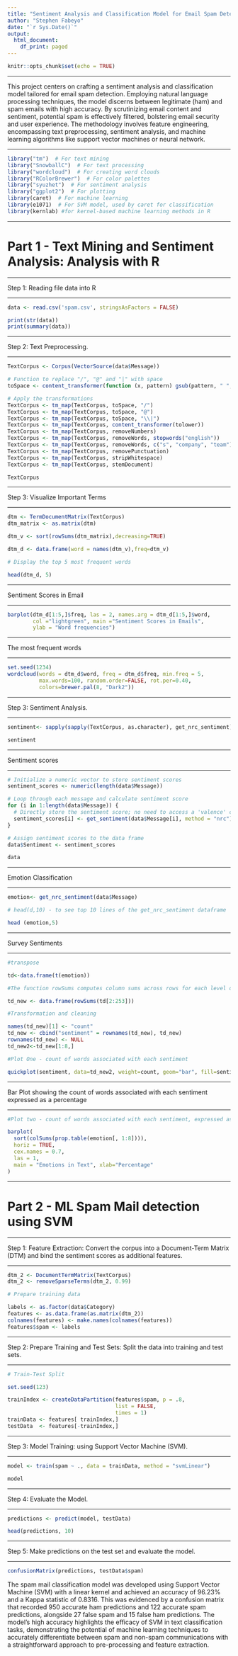 ```yaml
---
title: "Sentiment Analysis and Classification Model for Email Spam Detection"
author: "Stephen Fabeyo"
date: "`r Sys.Date()`"
output:
  html_document:
    df_print: paged
---
```


```r
knitr::opts_chunk$set(echo = TRUE)
```

---------

This project centers on crafting a sentiment analysis and classification model tailored for email spam detection. Employing natural language processing techniques, the model discerns between legitimate (ham) and spam emails with high accuracy. By scrutinizing email content and sentiment, potential spam is effectively filtered, bolstering email security and user experience. The methodology involves feature engineering, encompassing text preprocessing, sentiment analysis, and machine learning algorithms like support vector machines or neural network.

---------


```r

library("tm")  # For text mining
library("SnowballC")  # For text processing
library("wordcloud")  # For creating word clouds
library("RColorBrewer")  # For color palettes
library("syuzhet")  # For sentiment analysis
library("ggplot2")  # For plotting
library(caret)  # For machine learning
library(e1071)  # For SVM model, used by caret for classification
library(kernlab) #for kernel-based machine learning methods in R

```

---------

# Part 1 - Text Mining and Sentiment Analysis: Analysis with R

---------

Step 1: Reading file data into R

---------


```r

data <- read.csv('spam.csv', stringsAsFactors = FALSE)

```


```r

print(str(data))
print(summary(data))

```

---------

Step 2: Text Preprocessing.

---------

```r


TextCorpus <- Corpus(VectorSource(data$Message))

# Function to replace "/", "@" and "|" with space
toSpace <- content_transformer(function (x, pattern) gsub(pattern, " ", x))

# Apply the transformations
TextCorpus <- tm_map(TextCorpus, toSpace, "/")
TextCorpus <- tm_map(TextCorpus, toSpace, "@")
TextCorpus <- tm_map(TextCorpus, toSpace, "\\|")
TextCorpus <- tm_map(TextCorpus, content_transformer(tolower))
TextCorpus <- tm_map(TextCorpus, removeNumbers)
TextCorpus <- tm_map(TextCorpus, removeWords, stopwords("english"))
TextCorpus <- tm_map(TextCorpus, removeWords, c("s", "company", "team"))
TextCorpus <- tm_map(TextCorpus, removePunctuation)
TextCorpus <- tm_map(TextCorpus, stripWhitespace)
TextCorpus <- tm_map(TextCorpus, stemDocument)

TextCorpus

```

---------

Step 3:  Visualize Important Terms

---------

```r

dtm <- TermDocumentMatrix(TextCorpus)
dtm_matrix <- as.matrix(dtm)

dtm_v <- sort(rowSums(dtm_matrix),decreasing=TRUE)

dtm_d <- data.frame(word = names(dtm_v),freq=dtm_v)

# Display the top 5 most frequent words

head(dtm_d, 5)

```

---------

Sentiment Scores in Email

---------

```r

barplot(dtm_d[1:5,]$freq, las = 2, names.arg = dtm_d[1:5,]$word,
        col ="lightgreen", main ="Sentiment Scores in Emails",
        ylab = "Word frequencies")

```

---------

The most frequent words

---------

```r

set.seed(1234)
wordcloud(words = dtm_d$word, freq = dtm_d$freq, min.freq = 5,
          max.words=100, random.order=FALSE, rot.per=0.40, 
          colors=brewer.pal(8, "Dark2"))
```

---------

Step 3: Sentiment Analysis.

---------

```r

sentiment<- sapply(sapply(TextCorpus, as.character), get_nrc_sentiment)

sentiment

```


---------

Sentiment scores

---------

```r

# Initialize a numeric vector to store sentiment scores
sentiment_scores <- numeric(length(data$Message))

# Loop through each message and calculate sentiment score
for (i in 1:length(data$Message)) {
  # Directly store the sentiment score; no need to access a 'valence' component
  sentiment_scores[i] <- get_sentiment(data$Message[i], method = "nrc")
}

# Assign sentiment scores to the data frame
data$Sentiment <- sentiment_scores

data
```

---------

Emotion Classification

---------

```r


emotion<- get_nrc_sentiment(data$Message)

# head(d,10) - to see top 10 lines of the get_nrc_sentiment dataframe

head (emotion,5)

```

---------

Survey Sentiments

---------

```r

#transpose

td<-data.frame(t(emotion))

#The function rowSums computes column sums across rows for each level of a grouping variable.

td_new <- data.frame(rowSums(td[2:253]))

#Transformation and cleaning

names(td_new)[1] <- "count"
td_new <- cbind("sentiment" = rownames(td_new), td_new)
rownames(td_new) <- NULL
td_new2<-td_new[1:8,]

#Plot One - count of words associated with each sentiment

quickplot(sentiment, data=td_new2, weight=count, geom="bar", fill=sentiment, ylab="count")+ggtitle("Survey sentiments")


```


---------

Bar Plot showing the count of words associated with each sentiment expressed as a percentage

---------

```r


#Plot two - count of words associated with each sentiment, expressed as a percentage

barplot(
  sort(colSums(prop.table(emotion[, 1:8]))), 
  horiz = TRUE, 
  cex.names = 0.7, 
  las = 1, 
  main = "Emotions in Text", xlab="Percentage"
)

```


---------

# Part 2 - ML Spam Mail detection using SVM

---------


Step 1: Feature Extraction: Convert the corpus into a Document-Term Matrix (DTM) and bind the sentiment scores as additional features.

---------


```r


dtm_2 <- DocumentTermMatrix(TextCorpus)
dtm_2 <- removeSparseTerms(dtm_2, 0.99)

# Prepare training data

labels <- as.factor(data$Category) 
features <- as.data.frame(as.matrix(dtm_2))
colnames(features) <- make.names(colnames(features))
features$spam <- labels


```

---------

Step 2: Prepare Training and Test Sets: Split the data into training and test sets.

---------

```r

# Train-Test Split

set.seed(123)

trainIndex <- createDataPartition(features$spam, p = .8, 
                                  list = FALSE, 
                                  times = 1)
trainData <- features[ trainIndex,]
testData  <- features[-trainIndex,]

```


---------

Step 3: Model Training: using Support Vector Machine (SVM).

---------

```r

model <- train(spam ~ ., data = trainData, method = "svmLinear")

model

```

---------

Step 4:  Evaluate the Model.

---------


```r

predictions <- predict(model, testData)

head(predictions, 10)

```

---------

Step 5:  Make predictions on the test set and evaluate the model.

---------

```r

confusionMatrix(predictions, testData$spam)

```

The spam mail classification model was developed using Support Vector Machine (SVM) with a linear kernel and achieved an accuracy of 96.23% and a Kappa statistic of 0.8316. This was evidenced by a confusion matrix that recorded 950 accurate ham predictions and 122 accurate spam predictions, alongside 27 false spam and 15 false ham predictions. The model's high accuracy highlights the efficacy of SVM in text classification tasks, demonstrating the potential of machine learning techniques to accurately differentiate between spam and non-spam communications with a straightforward approach to pre-processing and feature extraction.


